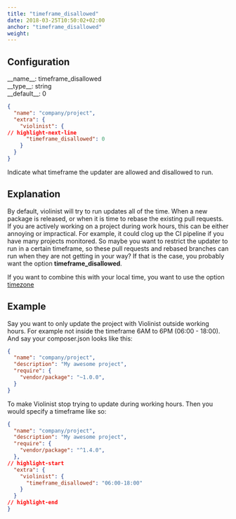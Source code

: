 ```yaml
---
title: "timeframe_disallowed"
date: 2018-03-25T10:50:02+02:00
anchor: "timeframe_disallowed"
weight: 
---
```


## Configuration

<div className="config-wrapper"><div className="config">__name__: timeframe_disallowed</div>
<div className="config">__type__: string</div>
<div className="config">__default__: 0</div></div>

```json showLineNumbers
{
  "name": "company/project",
  "extra": {
    "violinist": {
// highlight-next-line
      "timeframe_disallowed": 0
    }
  }
}
```

Indicate what timeframe the updater are allowed and disallowed to run.

## Explanation

By default, violinist will try to run updates all of the time. When a new package is released, or when it is time to rebase the existing pull requests. If you are actively working on a project during work hours, this can be either annoying or impractical. For example, it could clog up the CI pipeline if you have many projects monitored. So maybe you want to restrict the updater to run in a certain timeframe, so these pull requests and rebased branches can run when they are not getting in your way? If that is the case, you probably want the option __timeframe_disallowed__.

If you want to combine this with your local time, you want to use the option [timezone](#timezone)

## Example

Say you want to only update the project with Violinist outside working hours. For example not inside the timeframe 6AM to 6PM (06:00 - 18:00). And say your composer.json looks like this:

```json showLineNumbers
{
  "name": "company/project",
  "description": "My awesome project",
  "require": {
    "vendor/package": "~1.0.0",
  }
}
```


To make Violinist stop trying to update during working hours. Then you would specify a timeframe like so:


```json showLineNumbers
{
  "name": "company/project",
  "description": "My awesome project",
  "require": {
    "vendor/package": "^1.4.0",
  },
// highlight-start
  "extra": {
    "violinist": {
      "timeframe_disallowed": "06:00-18:00"
    }
  }
// highlight-end
}
```
